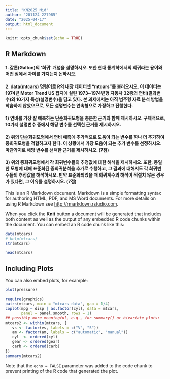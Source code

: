 ```yaml
---
title: "KN2025_Mid"
author: "201124-227985"
date: "2025-04-17"
output: html_document
---
```


```r
knitr::opts_chunk$set(echo = TRUE)
```

## R Markdown

#### 1. 갈톤(Galton)의 ‘회귀’ 개념을 설명하시오. 또한 현대 통계학에서의 회귀라는 용어와 어떤 점에서 차이를 가지는지 논하시오.


#### 2. data(mtcars) 명령어로 R의 내장 데이터셋 “mtcars”를 불러오시오. 이 데이터는 1974년 Motor Trend US 잡지에 실린 1973~1974년형 자동차 32종의 연비(결과변수)와 10가지 특성(설명변수)을 담고 있다. 본 과제에서는 아직 범주형 자료 분석 방법을 학습하지 않았으므로, 모든 설명변수는 연속형으로 가정하고 진행한다.



####  1) 연비를 가장 잘 예측하는 단순회귀모형을 충분한 근거와 함께 제시하시오. 구체적으로, 10가지 설명변수 중에서 해당 변수를 선택한 근거를 제시하시오.
  
####  2) 위의 단순회귀모형에서 연비 예측에 추가적으로 도움이 되는 변수를 하나 더 추가하여 중회귀모형을 적합하고자 한다. 이 상황에서 가장 도움이 되는 추가 변수를 선정하시오. 마찬가지로 해당 변수를 선택한 근거를 제시하시오. (7점)

####  3) 위의 중회귀모형에서 각 회귀변수들의 추정값에 대한 해석을 제시하시오. 또한, 동일한 모형에 대해 표준화된 중회귀분석을 추가로 수행하고, 그 결과에 대해서도 각 회귀변수들의 추정값을 해석하시오. 만약 표준화되었을 때 회귀계수의 해석이 적절치 않은 경우가 있다면, 그 이유를 설명하시오. (7점)

This is an R Markdown document. Markdown is a simple formatting syntax for authoring HTML, PDF, and MS Word documents. For more details on using R Markdown see <http://rmarkdown.rstudio.com>.

When you click the **Knit** button a document will be generated that includes both content as well as the output of any embedded R code chunks within the document. You can embed an R code chunk like this:

```r
data(mtcars)
# help(mtcars)
str(mtcars)

head(mtcars)

```

## Including Plots

You can also embed plots, for example:

```r
plot(pressure)

require(graphics)
pairs(mtcars, main = "mtcars data", gap = 1/4)
coplot(mpg ~ disp | as.factor(cyl), data = mtcars,
       panel = panel.smooth, rows = 1)
## possibly more meaningful, e.g., for summary() or bivariate plots:
mtcars2 <- within(mtcars, {
   vs <- factor(vs, labels = c("V", "S"))
   am <- factor(am, labels = c("automatic", "manual"))
   cyl  <- ordered(cyl)
   gear <- ordered(gear)
   carb <- ordered(carb)
})
summary(mtcars2)
```

Note that the `echo = FALSE` parameter was added to the code chunk to prevent printing of the R code that generated the plot.

